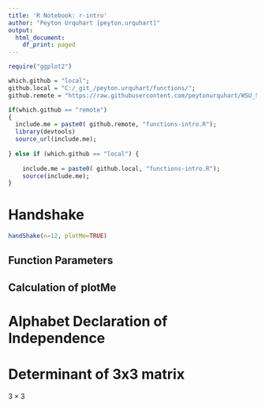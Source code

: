 ```yaml
---
title: 'R Notebook: r-intro'
author: "Peyton Urquhart [peyton.urquhart]"
output:
  html_document:
    df_print: paged
---
```


```r
require("ggplot2")

```


```r
which.github = "local";
github.local = "C:/_git_/peyton.urquhart/functions/";
github.remote = "https://raw.githubusercontent.com/peytonurquhart/WSU_STAT_419/main/functions/";

if(which.github == "remote")
{
  include.me = paste0( github.remote, "functions-intro.R");
  library(devtools)
  source_url(include.me);
  
} else if (which.github == "local") {
  
    include.me = paste0( github.local, "functions-intro.R");
    source(include.me);
}
```


# Handshake

```r
handShake(n=12, plotMe=TRUE)
```

## Function Parameters

## Calculation of plotMe

# Alphabet Declaration of Independence

# Determinant of 3x3 matrix

$3 \times 3$


